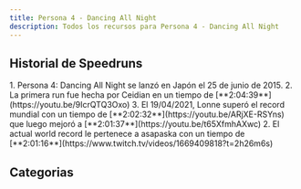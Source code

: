 ```yaml
---
title: Persona 4 - Dancing All Night 
description: Todos los recursos para Persona 4 - Dancing All Night 
---
```



<DocsHero 
    content="Persona 4: Dancing All Night es un juego de ritmo de baile spin-off de la saga Persona."
    srcUrl={cover}
    alt="Persona 4: Dancing All Night cover"
/>

<LinkCard title="Leaderboards" href="https://www.speedrun.com/p4d" description="See all the submitted runs on Speedrun.com"/>

## Historial de Speedruns
<Steps>
    1. Persona 4: Dancing All Night se lanzó en Japón el 25 de junio de 2015.
    2. La primera run fue hecha por Ceidian en un tiempo de [**2:04:39**](https://youtu.be/9IcrQTQ3Oxo)
    3. El 19/04/2021, Lonne superó el record mundial con un tiempo de [**2:02:32**](https://youtu.be/ARjXE-RSYns) que luego mejoró a [**2:01:37**](https://youtu.be/t65XfmhAXwc) 
    2. El actual world record le pertenece a asapaska con un tiempo de [**2:01:16**](https://www.twitch.tv/videos/1669409818?t=2h26m6s)
</Steps>

## Categorias
<CardGrid>
    <Card title="Any%"></Card>
    <Card title="Platinum Trophy"></Card>
</CardGrid>
